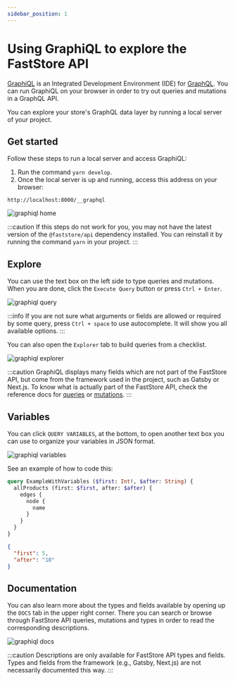 ```yaml
---
sidebar_position: 1
---
```



# Using GraphiQL to explore the FastStore API

[GraphiQL](https://github.com/graphql/graphiql) is an Integrated Development Environment (IDE) for [GraphQL](https://graphql.org/). You can run GraphiQL on your browser in order to try out queries and mutations in a GraphQL API.

You can explore your store's GraphQL data layer by running a local server of your project.

## Get started

Follow these steps to run a local server and access GraphiQL:
1. Run the command `yarn develop`.
2. Once the local server is up and running, access this address on your browser:
```
http://localhost:8000/__graphql
```

![graphiql home](https://vtexhelp.vtexassets.com/assets/docs/src/1%20graphiql%20jun2022.PNG)

:::caution
If this steps do not work for you, you may not have the latest version of the `@faststore/api` dependency installed. You can reinstall it by running the command `yarn` in your project.
:::

## Explore

You can use the text box on the left side to type queries and mutations. When you are done, click the `Execute Query` button or press `Ctrl + Enter`.

![graphiql query](https://vtexhelp.vtexassets.com/assets/docs/src/2%20graphiql%20jun2022.PNG)

:::info
If you are not sure what arguments or fields are allowed or required by some query, press `Ctrl + space` to use autocomplete. It will show you all available options.
:::

You can also open the `Explorer` tab to build queries from a checklist.

![graphiql explorer](https://vtexhelp.vtexassets.com/assets/docs/src/3%20graphiql%20jun2022.PNG)

:::caution
GraphiQL displays many fields which are not part of the FastStore API, but come from the framework used in the project, such as Gatsby or Next.js. To know what is actually part of the FastStore API, check the reference docs for [queries](https://www.faststore.dev/reference/api/queries) or [mutations](https://www.faststore.dev/reference/api/mutations).
:::

## Variables

You can click `QUERY VARIABLES`, at the bottom, to open another text box you can use to organize your variables in JSON format.

![graphiql variables](https://vtexhelp.vtexassets.com/assets/docs/src/4%20graphiql%20jun2022.PNG)

See an example of how to code this:

<Tabs>

<TabItem value="query" label="Query" default>

```graphql
query ExampleWithVariables ($first: Int!, $after: String) {
  allProducts (first: $first, after: $after) {
    edges {
      node {
        name
      }
    }
  }
}
```

</TabItem>

<TabItem value="variables" label="Variables" default>

```json
{
  "first": 5,
  "after": "10"
}
```

</TabItem>

</Tabs>

## Documentation

You can also learn more about the types and fields available by opening up the `DOCS` tab in the upper right corner. There you can search or browse through FastStore API queries, mutations and types in order to read the corresponding descriptions.

![graphiql docs](https://vtexhelp.vtexassets.com/assets/docs/src/5%20graphiql%20jun2022.PNG)

:::caution
Descriptions are only available for FastStore API types and fields. Types and fields from the framework (e.g., Gatsby, Next.js) are not necessarily documented this way.
:::
